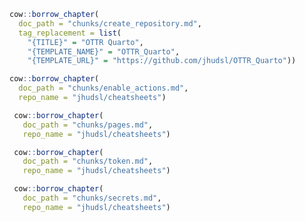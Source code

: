 
```r
cow::borrow_chapter(
  doc_path = "chunks/create_repository.md",
  tag_replacement = list(
    "{TITLE}" = "OTTR Quarto",
    "{TEMPLATE_NAME}" = "OTTR_Quarto",
    "{TEMPLATE_URL}" = "https://github.com/jhudsl/OTTR_Quarto"))
```

```r
cow::borrow_chapter(
  doc_path = "chunks/enable_actions.md",
  repo_name = "jhudsl/cheatsheets")
```

```r
 cow::borrow_chapter(   
   doc_path = "chunks/pages.md",
   repo_name = "jhudsl/cheatsheets")
```

```r
 cow::borrow_chapter(   
   doc_path = "chunks/token.md",
   repo_name = "jhudsl/cheatsheets")
```

```r
 cow::borrow_chapter(   
   doc_path = "chunks/secrets.md",
   repo_name = "jhudsl/cheatsheets")
```
